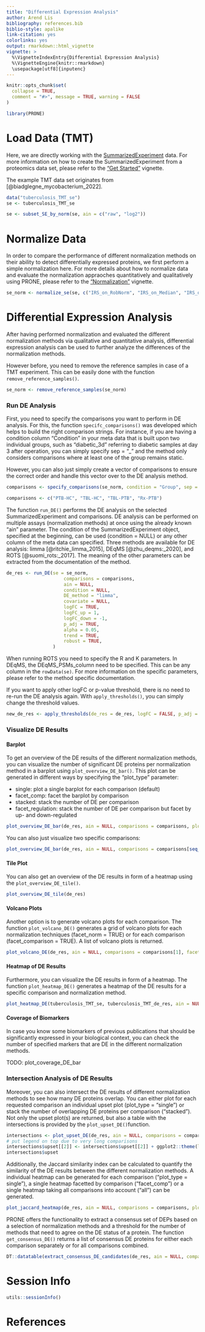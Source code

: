 ```yaml
---
title: "Differential Expression Analysis"
author: Arend Lis
bibliography: references.bib
biblio-style: apalike
link-citation: yes
colorlinks: yes
output: rmarkdown::html_vignette
vignette: >
  %\VignetteIndexEntry{Differential Expression Analysis}
  %\VignetteEngine{knitr::rmarkdown}
  \usepackage[utf8]{inputenc}
---
```


```r
knitr::opts_chunk$set(
  collapse = TRUE,
  comment = "#>", message = TRUE, warning = FALSE
)
```


```r
library(PRONE)
```

# Load Data (TMT)

Here, we are directly working with the [SummarizedExperiment](https://bioconductor.org/packages/release/bioc/html/SummarizedExperiment.html) data. For more information on how to create the SummarizedExperiment from a proteomics data set, please refer to the ["Get Started"](PRONE.html) vignette.

The example TMT data set originates from [@biadglegne_mycobacterium_2022].

```r
data("tuberculosis_TMT_se")
se <- tuberculosis_TMT_se
```

```r
se <- subset_SE_by_norm(se, ain = c("raw", "log2"))
```

# Normalize Data

In order to compare the performance of different normalization methods on their ability to detect differentially expressed proteins, we first perform a simple normalization here. For more details about how to normalize data and evaluate the normalization appraoches quantitatively and qualitatively using PRONE, please refer to the ["Normalization"](Normalization.html) vignette.

```r
se_norm <- normalize_se(se, c("IRS_on_RobNorm", "IRS_on_Median", "IRS_on_LoessF", "IRS_on_Quantile"), combination_pattern = "_on_")
```

# Differential Expression Analysis

After having performed normalization and evaluated the different normalization methods via qualitative and quantitative analysis, differential expression analysis can be used to further analyze the differences of the normalization methods.

However before, you need to remove the reference samples in case of a TMT experiment. This can be easily done with the function `remove_reference_samples()`.

```r
se_norm <- remove_reference_samples(se_norm)
```

### Run DE Analysis

First, you need to specify the comparisons you want to perform in DE analysis. For this, the function `specifc_comparisons()` was developed which helps to build the right comparison strings. For instance, if you are having a condition column "Condition" in your meta data that is built upon two individual groups, such as "diabetic_3d" referring to diabetic samples at day 3 after operation, you can simply specify sep = "_" and the method only considers comparisons where at least one of the group remains static.

However, you can also just simply create a vector of comparisons to ensure the correct order and handle this vector over to the DE analysis method.

```r
comparisons <- specify_comparisons(se_norm, condition = "Group", sep = NULL, control = NULL)

comparisons <- c("PTB-HC", "TBL-HC", "TBL-PTB", "Rx-PTB")
```

The function `run_DE()` performs the DE analysis on the selected SummarizedExperiment and comparisons. DE analysis can be performed on multiple assays (normalization methods) at once using the already known "ain" parameter. The condition of the SummarizedExperiment object, specified at the beginning, can be used (condition = NULL) or any other column of the meta data can specified. Three methods are available for DE analysis: limma [@ritchie_limma_2015], DEqMS [@zhu_deqms:_2020], and ROTS [@suomi_rots:_2017]. The meaning of the other parameters can be extracted from the documentation of the method. 

```r
de_res <- run_DE(se = se_norm, 
                     comparisons = comparisons,
                     ain = NULL, 
                     condition = NULL, 
                     DE_method = "limma", 
                     covariate = NULL, 
                     logFC = TRUE, 
                     logFC_up = 1, 
                     logFC_down = -1, 
                     p_adj = TRUE, 
                     alpha = 0.05,
                     trend = TRUE,
                     robust = TRUE,
                 ) 
```
When running ROTS you need to specify the R and K parameters. In DEqMS, the DEqMS_PSMs_column need to be specified. This can be any column in the `rowData(se)`. For more information on the specific parameters, please refer to the method specific documentation.

If you want to apply other logFC or p-value threshold, there is no need to re-run the DE analysis again. With `apply_thresholds()`, you can simply change the threshold values.

```r
new_de_res <- apply_thresholds(de_res = de_res, logFC = FALSE, p_adj = TRUE, alpha = 0.05)
```

### Visualize DE Results

#### Barplot
To get an overview of the DE results of the different normalization methods, you can visualize the number of significant DE proteins per normalization method in a barplot using `plot_overview_DE_bar()`. This plot can be generated in different ways by specifying the "plot_type" parameter:

* single: plot a single barplot for each comparison (default)
* facet_comp: facet the barplot by comparison
* stacked: stack the number of DE per comparison
* facet_regulation: stack the number of DE per comparison but facet by up- and down-regulated

```r
plot_overview_DE_bar(de_res, ain = NULL, comparisons = comparisons, plot_type = "facet_regulation") + ggplot2::theme(legend.position = "bottom", legend.direction = "vertical")
```

You can also just visualize two specific comparisons:

```r
plot_overview_DE_bar(de_res, ain = NULL, comparisons = comparisons[seq_len(2)], plot_type = "facet_comp")
```


#### Tile Plot

You can also get an overview of the DE results in form of a heatmap using the `plot_overview_DE_tile()`.

```r
plot_overview_DE_tile(de_res)
```


#### Volcano Plots

Another option is to generate volcano plots for each comparison. The function `plot_volcano_DE()` generates a grid of volcano plots for each normalization techniques (facet_norm = TRUE) or for each comparison (facet_comparison = TRUE). A list of volcano plots is returned.

```r
plot_volcano_DE(de_res, ain = NULL, comparisons = comparisons[1], facet_norm = TRUE)
```

#### Heatmap of DE Results

Furthermore, you can visualize the DE results in form of a heatmap. The function `plot_heatmap_DE()` generates a heatmap of the DE results for a specific comparison and normalization method.

```r
plot_heatmap_DE(tuberculosis_TMT_se, tuberculosis_TMT_de_res, ain = NULL, comparison = "PTB-HC", condition = NULL, label_by = NULL, pvalue_column = "adj.P.Val")
```


#### Coverage of Biomarkers

In case you know some biomarkers of previous publications that should be significantly expressed in your biological context, you can check the number of specified markers that are DE in the different normalization methods. 


TODO: plot_coverage_DE_bar


### Intersection Analysis of DE Results

Moreover, you can also intersect the DE results of different normalization methods to see how many DE proteins overlap. You can either plot for each requested comparison an individual upset plot (plot_type = "single") or stack the number of overlapping DE proteins per comparison ("stacked"). Not only the upset plot(s) are returned, but also a table with the intersections is provided by the `plot_upset_DE()`function.

```r
intersections <- plot_upset_DE(de_res, ain = NULL, comparisons = comparisons[seq_len(3)], min_degree = 6, plot_type = "stacked")
# put legend on top due to very long comparisons
intersections$upset[[2]] <- intersections$upset[[2]] + ggplot2::theme(legend.position = "top", legend.direction = "vertical")
intersections$upset
```

Additionally, the Jaccard similarity index can be calculated to quantify the similarity of the DE results between the different normalization methods. A individual heatmap can be generated for each comparison ("plot_type = single"), a single heatmap facetted by comparison ("facet_comp") or a single heatmap taking all comparisons into account ("all") can be generated.

```r
plot_jaccard_heatmap(de_res, ain = NULL, comparisons = comparisons, plot_type = "all")
```

PRONE offers the functionality to extract a consensus set of DEPs based on a selection of normalization methods and a threshold for the number of methods that need to agree on the DE status of a protein. The function `get_consensus_DE()` returns a list of consensus DE proteins for either each comparison separately or for all comparisons combined.

```r
DT::datatable(extract_consensus_DE_candidates(de_res, ain = NULL, comparisons = comparisons, norm_thr = 0.8, per_comparison = TRUE), options = list(scrollX = TRUE))
```

# Session Info

```r
utils::sessionInfo()
```

# References

